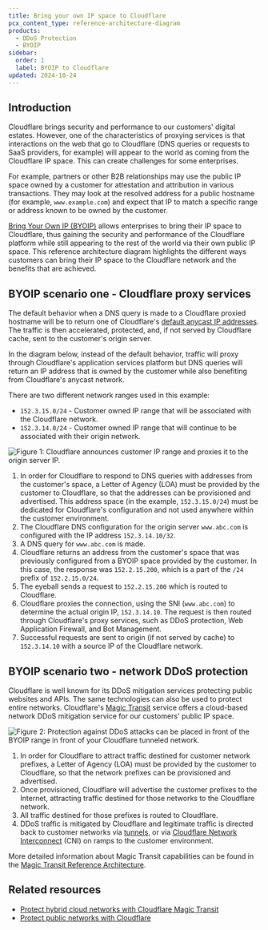 ```yaml
---
title: Bring your own IP space to Cloudflare
pcx_content_type: reference-architecture-diagram
products:
  - DDoS Protection
  - BYOIP
sidebar:
  order: 1
  label: BYOIP to Cloudflare
updated: 2024-10-24
---
```


## Introduction

Cloudflare brings security and performance to our customers' digital estates. However, one of the characteristics of proxying services is that interactions on the web that go to Cloudflare (DNS queries or requests to SaaS providers, for example) will appear to the world as coming from the Cloudflare IP space. This can create challenges for some enterprises.

For example, partners or other B2B relationships may use the public IP space owned by a customer for attestation and attribution in various transactions. They may look at the resolved address for a public hostname (for example, `www.example.com`) and expect that IP to match a specific range or address known to be owned by the customer.

[Bring Your Own IP (BYOIP)](/byoip/) allows enterprises to bring their IP space to Cloudflare, thus gaining the security and performance of the Cloudflare platform while still appearing to the rest of the world via their own public IP space. This reference architecture diagram highlights the different ways customers can bring their IP space to the Cloudflare network and the benefits that are achieved.

## BYOIP scenario one \- Cloudflare proxy services

The default behavior when a DNS query is made to a Cloudflare proxied hostname will be to return one of Cloudflare's [default anycast IP addresses](https://www.cloudflare.com/ips/). The traffic is then accelerated, protected, and, if not served by Cloudflare cache, sent to the customer's origin server.

In the diagram below, instead of the default behavior, traffic will proxy through Cloudflare's application services platform but DNS queries will return an IP address that is owned by the customer while also benefiting from Cloudflare's anycast network. 

There are two different network ranges used in this example:

- `152.3.15.0/24` \- Customer owned IP range that will be associated with the Cloudflare network.
- `152.3.14.0/24` \- Customer owned IP range that will continue to be associated with their origin network.

![Figure 1: Cloudflare announces customer IP range and proxies it to the origin server IP.](~/assets/images/reference-architecture/bring-your-own-ip-space-to-cloudflare/figure1.svg "Figure 1: Cloudflare announces customer IP range and proxies it to the origin server IP.")

1. In order for Cloudflare to respond to DNS queries with addresses from the customer's space, a Letter of Agency (LOA) must be provided by the customer to Cloudflare, so that the addresses can be provisioned and advertised. This address space (in the example, `152.3.15.0/24`) must be dedicated for Cloudflare's configuration and not used anywhere within the customer environment.
2. The Cloudflare DNS configuration for the origin server `www.abc.com` is configured with the IP address `152.3.14.10/32`.
3. A DNS query for `www.abc.com` is made.
4. Cloudflare returns an address from the customer's space that was previously configured from a BYOIP space provided by the customer. In this case, the response was `152.2.15.200`, which is a part of the `/24` prefix of `152.2.15.0/24`.
5. The eyeball sends a request to `152.2.15.200` which is routed to Cloudflare.
6. Cloudflare proxies the connection, using the SNI (`www.abc.com`) to determine the actual origin IP, `152.3.14.10`. The request is then routed through Cloudflare's proxy services, such as DDoS protection, Web Application Firewall, and Bot Management.
7. Successful requests are sent to origin (if not served by cache) to `152.3.14.10` with a source IP of the Cloudflare network.

## BYOIP scenario two \- network DDoS protection

Cloudflare is well known for its DDoS mitigation services protecting public websites and APIs. The same technologies can also be used to protect entire networks. Cloudflare's [Magic Transit](/magic-transit/) service offers a cloud-based network DDoS mitigation service for our customers' public IP space.

![Figure 2: Protection against DDoS attacks can be placed in front of the BYOIP range in front of your Cloudflare tunneled network.](~/assets/images/reference-architecture/bring-your-own-ip-space-to-cloudflare/figure2.svg "Figure 2: Protection against DDoS attacks can be placed in front of the BYOIP range in front of your Cloudflare tunneled network.")

1. In order for Cloudflare to attract traffic destined for customer network prefixes, a Letter of Agency (LOA) must be provided by the customer to Cloudflare, so that the network prefixes can be provisioned and advertised.
2. Once provisioned, Cloudflare will advertise the customer prefixes to the Internet, attracting traffic destined for those networks to the Cloudflare network.
3. All traffic destined for those prefixes is routed to Cloudflare.
4. DDoS traffic is mitigated by Cloudflare and legitimate traffic is directed back to customer networks via [tunnels](/magic-wan/), or via [Cloudflare Network Interconnect](/network-interconnect/) (CNI) on ramps to the customer environment.

More detailed information about Magic Transit capabilities can be found in the [Magic Transit Reference Architecture](/reference-architecture/architectures/magic-transit/).

## Related resources

- [Protect hybrid cloud networks with Cloudflare Magic Transit](/reference-architecture/diagrams/network/protect-hybrid-cloud-networks-with-cloudflare-magic-transit/)
- [Protect public networks with Cloudflare](/reference-architecture/diagrams/network/protect-public-networks-with-cloudflare/)
